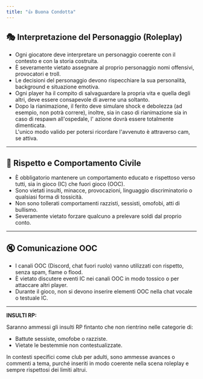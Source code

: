 ```yaml
---
title: "👍 Buona Condotta"
---
```


## 🎭 **Interpretazione del Personaggio (Roleplay)**

- Ogni giocatore deve interpretare un personaggio coerente con il contesto e con la storia costruita.
- È severamente vietato assegnare al proprio personaggio nomi offensivi, provocatori e troll.
- Le decisioni del personaggio devono rispecchiare la sua personalità, background e situazione emotiva.
- Ogni player ha il compito di salvaguardare la propria vita e quella degli altri, deve essere consapevole di averne una soltanto.
- Dopo la rianimazione, il ferito deve simulare shock e debolezza (ad esempio, non potrà correre), inoltre, sia in caso di rianimazione sia in caso di respawn all'ospedale, l' azione dovrà essere totalmente dimenticata. \
  L'unico modo valido per potersi ricordare l'avvenuto è attraverso cam, se attiva.

---

## 🤝 **Rispetto e Comportamento Civile**

- È obbligatorio mantenere un comportamento educato e rispettoso verso tutti, sia in gioco (IC) che fuori gioco (OOC).
- Sono vietati insulti, minacce, provocazioni, linguaggio discriminatorio o qualsiasi forma di tossicità.
- Non sono tollerati comportamenti razzisti, sessisti, omofobi, atti di bullismo.
- Severamente vietato forzare qualcuno a prelevare soldi dal proprio conto.

---

## 🔇 **Comunicazione OOC**

- I canali OOC (Discord, chat fuori ruolo) vanno utilizzati con rispetto, senza spam, flame o flood.
- È vietato discutere eventi IC nei canali OOC in modo tossico o per attaccare altri player.
- Durante il gioco, non si devono inserire elementi OOC nella chat vocale o testuale IC.

---

**INSULTI RP:**

Saranno ammessi gli insulti RP fintanto che non rientrino nelle categorie di:

- Battute sessiste, omofobe o razziste.
- Vietate le bestemmie non contestualizzate.

In contesti specifici come club per adulti, sono ammesse avances o commenti a tema, purché inseriti in modo coerente nella scena roleplay e sempre rispettosi dei limiti altrui.
